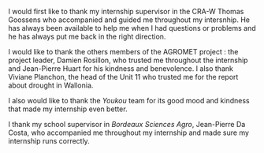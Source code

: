 
I would first like to thank my internship supervisor in the CRA-W Thomas Goossens who accompanied and guided me throughout my intersnhip. He has always been available to help me when I had questions or problems and he has always put me back in the right direction.

I would like to thank the others members of the AGROMET project : the project leader, Damien Rosillon, who trusted me throughout the internship and Jean-Pierre Huart for his kindness and benevolence. I also thank Viviane Planchon, the head of the Unit 11 who trusted me for the report about drought in Wallonia.

I also would like to thank the _Youkou_ team for its good mood and kindness that made my internship even better.

I thank my school supervisor in _Bordeaux Sciences Agro_, Jean-Pierre Da Costa, who accompanied me throughout my internship and made sure my internship runs correctly.

